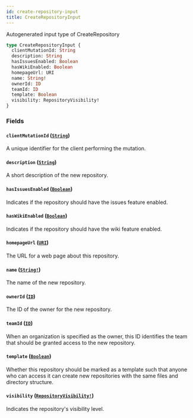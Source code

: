 ```yaml
---
id: create-repository-input
title: CreateRepositoryInput
---
```


Autogenerated input type of CreateRepository

```graphql
type CreateRepositoryInput {
  clientMutationId: String
  description: String
  hasIssuesEnabled: Boolean
  hasWikiEnabled: Boolean
  homepageUrl: URI
  name: String!
  ownerId: ID
  teamId: ID
  template: Boolean
  visibility: RepositoryVisibility!
}
```

### Fields

#### `clientMutationId` ([`String`](/docs/api/scalars/string))

A unique identifier for the client performing the mutation.

#### `description` ([`String`](/docs/api/scalars/string))

A short description of the new repository.

#### `hasIssuesEnabled` ([`Boolean`](/docs/api/scalars/boolean))

Indicates if the repository should have the issues feature enabled.

#### `hasWikiEnabled` ([`Boolean`](/docs/api/scalars/boolean))

Indicates if the repository should have the wiki feature enabled.

#### `homepageUrl` ([`URI`](/docs/api/scalars/uri))

The URL for a web page about this repository.

#### `name` ([`String!`](/docs/api/scalars/string))

The name of the new repository.

#### `ownerId` ([`ID`](/docs/api/scalars/id))

The ID of the owner for the new repository.

#### `teamId` ([`ID`](/docs/api/scalars/id))

When an organization is specified as the owner, this ID identifies the team
that should be granted access to the new repository.

#### `template` ([`Boolean`](/docs/api/scalars/boolean))

Whether this repository should be marked as a template such that anyone who
can access it can create new repositories with the same files and directory structure.

#### `visibility` ([`RepositoryVisibility!`](/docs/api/enums/repository-visibility))

Indicates the repository's visibility level.
